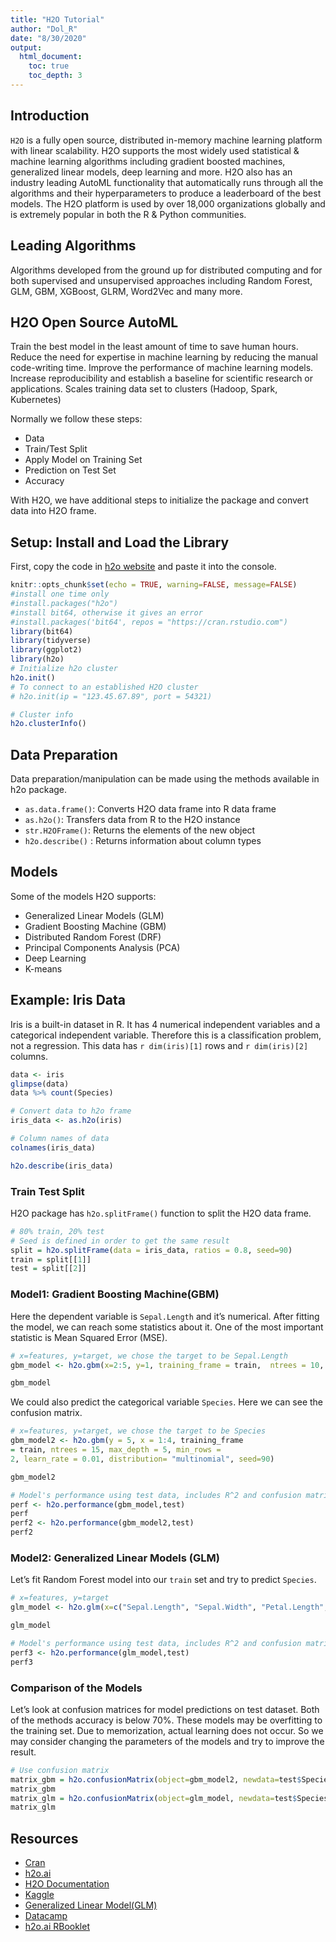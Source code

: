 ```yaml
---
title: "H2O Tutorial"
author: "Dol_R"
date: "8/30/2020"
output: 
  html_document:
    toc: true
    toc_depth: 3
---
```


## Introduction

`H2O` is a fully open source, distributed in-memory machine learning platform with linear scalability. H2O supports the most widely used statistical & machine learning algorithms including gradient boosted machines, generalized linear models, deep learning and more. H2O also has an industry leading AutoML functionality that automatically runs through all the algorithms and their hyperparameters to produce a leaderboard of the best models. The H2O platform is used by over 18,000 organizations globally and is extremely popular in both the R & Python communities.

## Leading Algorithms

Algorithms developed from the ground up for distributed computing and for both supervised and unsupervised approaches including Random Forest, GLM, GBM, XGBoost, GLRM, Word2Vec and many more.

## H2O Open Source AutoML

Train the best model in the least amount of time to save human hours.
Reduce the need for expertise in machine learning by reducing the manual code-writing time.
Improve the performance of machine learning models.
Increase reproducibility and establish a baseline for scientific research or applications.
Scales training data set to clusters (Hadoop, Spark, Kubernetes)



Normally we follow these steps:

* Data
* Train/Test Split
* Apply Model on Training Set
* Prediction on Test Set
* Accuracy

With H2O, we have additional steps to initialize the package and convert data into H2O frame. 

## Setup: Install and Load the Library
First, copy the code in [h2o website](http://h2o-release.s3.amazonaws.com/h2o/rel-shannon/26/index.html#R) and paste it into the console. 

```r
knitr::opts_chunk$set(echo = TRUE, warning=FALSE, message=FALSE)
#install one time only
#install.packages("h2o")
#install bit64, otherwise it gives an error
#install.packages('bit64', repos = "https://cran.rstudio.com")
library(bit64)
library(tidyverse)
library(ggplot2)
library(h2o)
# Initialize h2o cluster
h2o.init()
# To connect to an established H2O cluster
# h2o.init(ip = "123.45.67.89", port = 54321)

# Cluster info
h2o.clusterInfo()
```

## Data Preparation
Data preparation/manipulation can be made using the methods available in h2o package.

* `as.data.frame()`: Converts H2O data frame into R data frame
* `as.h2o()`: Transfers data from R to the H2O instance
* `str.H2OFrame()`: Returns the elements of the new object
* `h2o.describe()` : Returns information about column types

## Models

Some of the models H2O supports:

* Generalized Linear Models (GLM)
* Gradient Boosting Machine (GBM)
* Distributed Random Forest (DRF)
* Principal Components Analysis (PCA)
* Deep Learning
* K-means

## Example: Iris Data
Iris is a built-in dataset in R. It has 4 numerical independent variables and a categorical independent variable. Therefore this is a classification problem, not a regression.
This data has `r dim(iris)[1]` rows and `r dim(iris)[2]` columns.

```r
data <- iris
glimpse(data)
data %>% count(Species)
```

```r
# Convert data to h2o frame
iris_data <- as.h2o(iris)
```

```r
# Column names of data
colnames(iris_data)
```


```r
h2o.describe(iris_data)
```

### Train Test Split
H2O package has ` h2o.splitFrame()` function to split the H2O data frame.

```r
# 80% train, 20% test
# Seed is defined in order to get the same result
split = h2o.splitFrame(data = iris_data, ratios = 0.8, seed=90)
train = split[[1]]
test = split[[2]]
```

### Model1: Gradient Boosting Machine(GBM)
Here the dependent variable is `Sepal.Length` and it's numerical.
After fitting the model, we can reach some statistics about it. One of the most important statistic is Mean Squared Error (MSE). 
```r
# x=features, y=target, we chose the target to be Sepal.Length
gbm_model <- h2o.gbm(x=2:5, y=1, training_frame = train,  ntrees = 10, max_depth = 3,min_rows = 2, learn_rate = 0.2, distribution= "gaussian", seed=90)
```

```r
gbm_model
```

We could also predict the categorical variable `Species`. Here we can see the confusion matrix.

```r
# x=features, y=target, we chose the target to be Species
gbm_model2 <- h2o.gbm(y = 5, x = 1:4, training_frame
= train, ntrees = 15, max_depth = 5, min_rows =
2, learn_rate = 0.01, distribution= "multinomial", seed=90)
```

```r
gbm_model2
```

```r
# Model's performance using test data, includes R^2 and confusion matrix
perf <- h2o.performance(gbm_model,test)
perf
perf2 <- h2o.performance(gbm_model2,test)
perf2
```

### Model2: Generalized Linear Models (GLM)

Let's fit Random Forest model into our `train` set and try to predict `Species`.

```r
# x=features, y=target
glm_model <- h2o.glm(x=c("Sepal.Length", "Sepal.Width", "Petal.Length", "Petal.Width"), y="Species", training_frame = train, family ="multinomial",  nfolds = 10, seed=90)
```

```r
glm_model
```

```r
# Model's performance using test data, includes R^2 and confusion matrix
perf3 <- h2o.performance(glm_model,test)
perf3
```

### Comparison of the Models
Let's look at confusion matrices for model predictions on test dataset. 
Both of the methods accuracy is below 70%. These models may be overfitting to the training set. Due to memorization, actual learning does not occur. So we may consider changing the parameters of the models and try to improve the result. 

```r
# Use confusion matrix
matrix_gbm = h2o.confusionMatrix(object=gbm_model2, newdata=test$Species)
matrix_gbm
matrix_glm = h2o.confusionMatrix(object=glm_model, newdata=test$Species)
matrix_glm
```


## Resources
- [Cran](https://cran.r-project.org/web/packages/h2o/index.html)
- [h2o.ai](http://docs.h2o.ai/h2o-tutorials/latest-stable/WhatIsH2O.html)
- [H2O Documentation](http://docs.h2o.ai/)
- [Kaggle](https://www.kaggle.com/mlg-ulb/creditcardfraud)
- [Generalized Linear Model(GLM)](https://docs.h2o.ai/h2o/latest-stable/h2o-docs/data-science/glm.html#)
- [Datacamp](https://campus.datacamp.com/courses/hyperparameter-tuning-in-r/hyperparameter-tuning-with-h2o?ex=1)
- [h2o.ai RBooklet](https://www.h2o.ai/wp-content/uploads/2018/01/RBooklet.pdf)